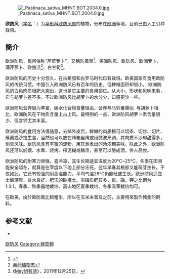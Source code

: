 {{noteTA
|1=zh-hans:萝卜;zh-hant:蘿蔔
}}
{{Speciesbox
|image = Parsnips-1.jpg
|image_caption =
|genus = Pastinaca
|species = sativa
|authority = [[Carl_Linnaeus|L.]]<ref>{{GRIN | accessdate=2008-03-02}}</ref>
}}
[[File:_Pastinaca_sativa_MHNT.BOT.2004.0.jpg|thumb]]

'''欧防风'''（[[学名|学名]]：{{lang|la|''Pastinaca sativa''}}）为[[伞形科|伞形科]][[欧防风属|欧防风属]]的植物，分布在[[欧洲|欧洲]]等地，目前已由人工引种栽培。

== 簡介 ==

欧洲防风，民间俗称“芹菜萝卜”，又稱防風草<ref>{{Cite web|title=parsnip - 蒲芹蘿蔔，防風草|url=http://terms.naer.edu.tw/detail/419246/|accessdate=2020-05-01|work=terms.naer.edu.tw}}</ref>、美洲防风、欧防风、欧洲萝卜、蒲芹萝卜、欧独活<ref>[[秦岭植物志|秦岭植物志]]</ref>、白甘筍<ref>《[[May姐有請|May姐有請]]》，2011年12月25日。</ref>。

欧洲防风的历史十分悠久，在古希腊和古罗马时代已有栽培。欧美国家有食用欧防风的传统习惯。中国引入欧洲防风已有百年的历史，但种植面积却很小。
欧洲防风的白色肉质根肥大突出，这也是它主要的食用部位。从大小、形状和风味来看，它与胡萝卜差不多。不过欧洲防风比胡萝卜的水分少，口感更沙一些。

欧洲防风营养极为丰富，碳水化合物含量很高，营养与马铃薯类似. 与胡萝卜相比，欧洲防风在干物质含量上占上风。最特别的一点，欧洲防风胡萝卜素含量很少，但含钾尤其丰富。

欧洲防风的食用方法很随意，去掉外皮后，鲜嫩的肉质根可以切条、切丝、切片、蘸酱或沙拉生食，当然也可以放在烤箱里烤或用微波烹调，其肉质不沙却甜得多，別具风味。欧防风含有丰富的淀粉，用其煮煮出的汤浓稠美味。除此之外，欧洲防风还可以焖煨、水煮、烧烤、榨泥糊或糖渍，甚至可以酿成酒，供人品尝。

欧洲防风的耐寒力很强，喜冷凉，其生长期适宜温度为20℃~25℃。冬季在田间能安全越冬，就算是在零度以下地上部分冻死，翌年早春其根部又能萌芽生长。不仅如此，它还有较强的耐高温能力，平均气温28℃仍能旺盛生长。欧洲防风适宜土层深厚、排水良好、肥沃的砂壤土。需磷质肥较多，氮、磷、钾之比例为1:3:1。春季、秋季露地栽培、高山地区夏季栽培、冬季温室栽培均可。

在歐美，由於歐防風比較粗生，所以在玉米未普及之前，主要用來製作豬隻的飼料。

== 参考文献 ==
<div class="references-small">
* {{cite web| url =http://www.bioinfo.cn/db05/KmzwSpecies.php?action=view&id=22967| title =欧防风| work =《中国高等植物数据库全库》| publisher =中国科学院微生物研究所| author =昆明植物研究所| accessdate =2009-02-25| deadurl =yes| archiveurl =https://web.archive.org/web/20160305031347/http://www.bioinfo.cn/db05/KmzwSpecies.php?action=view&id=22967| archivedate =2016-03-05}}
</div>
{{reflist}}
</noinclude>
{{Taxonbar|from=Q188614}}

[[Category:欧防风属|欧防风]]
[[Category:根菜類|Category:根菜類]]